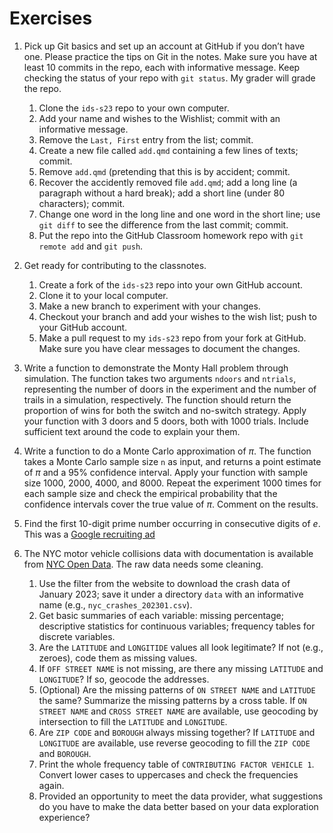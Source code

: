 # Exercises

1. Pick up Git basics and set up an account at GitHub if you don't have
   one. Please practice the tips on Git in the notes. Make sure you have at
   least 10 commits in the repo, each with informative message. Keep checking
   the status of your repo with `git status`. My grader will grade the repo.
    1. Clone the `ids-s23` repo to your own computer.
    1. Add your name and wishes to the Wishlist; commit with an informative message.
	1. Remove the `Last, First` entry from the list; commit.
	1. Create a new file called `add.qmd` containing a few lines of texts; commit.
	1. Remove `add.qmd` (pretending that this is by accident; commit.
    1. Recover the accidently removed file `add.qmd`; add a long line (a
       paragraph without a hard break); add a short line (under 80 characters);
       commit.
    1. Change one word in the long line and one word in the short line; use
	`git diff` to see the difference from the last commit; commit.
	1. Put the repo into the GitHub Classroom homework repo with `git remote add` and `git push`.

1. Get ready for contributing to the classnotes.
    1. Create a fork of the `ids-s23` repo into your own GitHub account. 
	1. Clone it to your local computer. 
	1. Make a new branch to experiment with your changes.
	1. Checkout your branch and add your wishes to the wish list; push to your
       GitHub account.
    1. Make a pull request to my `ids-s23` repo from your fork at GitHub. Make
       sure you have clear messages to document the changes.

1. Write a function to demonstrate the Monty Hall problem through
   simulation. The function takes two arguments `ndoors` and
   `ntrials`, representing the number of doors in the experiment and
   the number of trails in a simulation, respectively. The function
   should return the proportion of wins for both the switch and
   no-switch strategy. Apply your function with 3 doors and 5 doors,
   both with 1000 trials. Include sufficient text around the code to explain
   your them.

1. Write a function to do a Monte Carlo approximation of $\pi$. The
   function takes a Monte Carlo sample size `n` as input, and returns
   a point estimate of $\pi$ and a 95% confidence interval. Apply your
   function with sample size 1000, 2000, 4000, and 8000. Repeat the experiment 
   1000 times for each sample size and check the empirical probability that the
   confidence intervals cover the true value of $\pi$. Comment on
   the results.

1. Find the first 10-digit prime number occurring in consecutive
   digits of $e$. This was a
   [Google recruiting ad](http://mathworld.wolfram.com/news/2004-10-13/google/)

1. The NYC motor vehicle collisions data with documentation is available from
   [NYC Open
   Data](https://data.cityofnewyork.us/Public-Safety/Motor-Vehicle-Collisions-Crashes/h9gi-nx95).
   The raw data needs some cleaning.
    1. Use the filter from the website to download the crash data of January
       2023; save it under a directory `data` with an informative name
	   (e.g., `nyc_crashes_202301.csv`).
	1. Get basic summaries of each variable: missing percentage; descriptive
       statistics for continuous variables; frequency tables for discrete
       variables.
	1. Are the `LATITUDE` and `LONGITIDE` values all look legitimate? If not
       (e.g., zeroes), code them as missing values.
	1. If `OFF STREET NAME` is not missing, are there any missing `LATITUDE` and
	   `LONGITUDE`? If so, geocode the addresses.
	1. (Optional) Are the missing patterns of `ON STREET NAME` and `LATITUDE` the same?
       Summarize the missing patterns by a cross table. If `ON STREET NAME` and
       `CROSS STREET NAME` are available, use geocoding by intersection to fill
	   the `LATITUDE` and `LONGITUDE`.
	1. Are `ZIP CODE` and `BOROUGH` always missing together? If `LATITUDE` and
       `LONGITUDE` are available, use reverse geocoding to fill the `ZIP CODE`
       and `BOROUGH`.
	1. Print the whole frequency table of
		`CONTRIBUTING FACTOR VEHICLE 1`. 
	   Convert lower cases to uppercases and check the frequencies again.
	1. Provided an opportunity to meet the data provider, what suggestions do
       you have to make the data better based on your data exploration
       experience?

